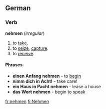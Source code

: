 ==German==
===Verb===
'''nehmen''' (''irregular'')
# to [[take]].
# to [[seize]], [[capture]].
# to [[receive]].

====Phrases====
* '''einen Anfang nehmen''' - to [[begin]]
* '''nimm dich in Acht!''' - take care!
* '''ein Haus in Pacht nehmen''' - lease a house
* '''das Wort nehmen''' - begin to speak

[[fr:nehmen]]
[[fi:Nehmen]]